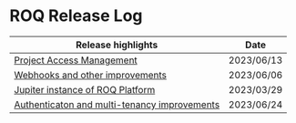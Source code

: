 
# ROQ Release Log

| Release highlights                                                       | Date       |
|--------------------------------------------------------------------------|------------|
| [Project Access Management ](/release-notes/2023-R011)                   | 2023/06/13 |     
| [Webhooks and other improvements ](/release-notes/2023-R003)             | 2023/06/06 |     
| [Jupiter instance of ROQ Platform](/release-notes/2023-R002)             | 2023/03/29 |     
| [Authenticaton and multi-tenancy improvements](/release-notes/2023-R001) | 2023/06/24 |     